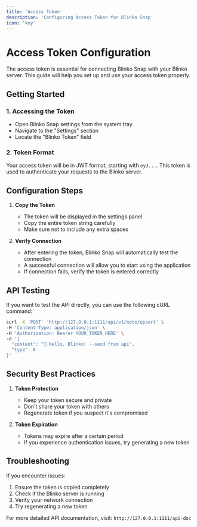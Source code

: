 ```yaml
---
title: 'Access Token'
description: 'Configuring Access Token for Blinko Snap'
icon: 'key'
---
```


# Access Token Configuration

The access token is essential for connecting Blinko Snap with your Blinko server. This guide will help you set up and use your access token properly.

## Getting Started

### 1. Accessing the Token
- Open Blinko Snap settings from the system tray
- Navigate to the "Settings" section
- Locate the "Blinko Token" field

### 2. Token Format
Your access token will be in JWT format, starting with `eyJ...`. This token is used to authenticate your requests to the Blinko server.

## Configuration Steps

1. **Copy the Token**
   - The token will be displayed in the settings panel
   - Copy the entire token string carefully
   - Make sure not to include any extra spaces

2. **Verify Connection**
   - After entering the token, Blinko Snap will automatically test the connection
   - A successful connection will allow you to start using the application
   - If connection fails, verify the token is entered correctly

## API Testing

If you want to test the API directly, you can use the following cURL command:

```bash
curl -X 'POST' 'http://127.0.0.1:1111/api/v1/note/upsert' \
-H 'Content-Type: application/json' \
-H 'Authorization: Bearer YOUR_TOKEN_HERE' \
-d '{
  "content": "🎉 Hello, Blinko! --send from api",
  "type": 0
}'
```

## Security Best Practices

1. **Token Protection**
   - Keep your token secure and private
   - Don't share your token with others
   - Regenerate token if you suspect it's compromised

2. **Token Expiration**
   - Tokens may expire after a certain period
   - If you experience authentication issues, try generating a new token

## Troubleshooting

If you encounter issues:
1. Ensure the token is copied completely
2. Check if the Blinko server is running
3. Verify your network connection
4. Try regenerating a new token

For more detailed API documentation, visit: `http://127.0.0.1:1111/api-doc`
